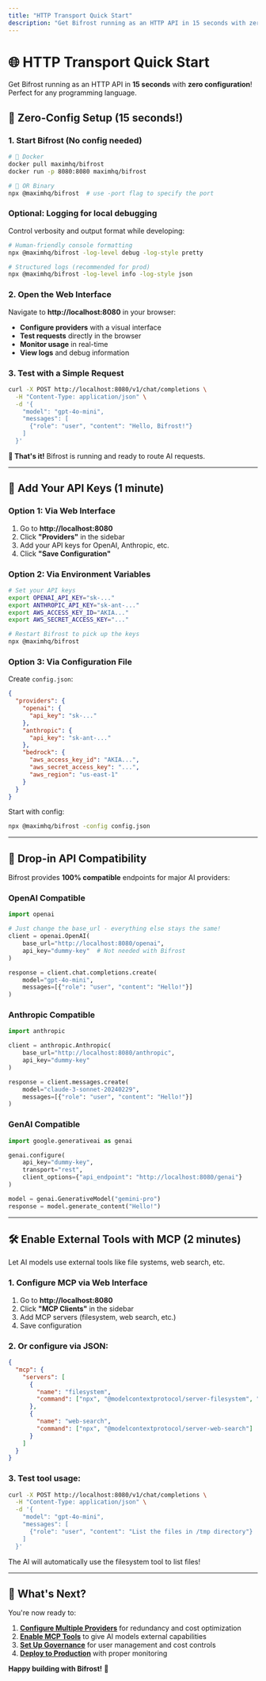 ```yaml
---
title: "HTTP Transport Quick Start"
description: "Get Bifrost running as an HTTP API in 15 seconds with zero configuration, perfect for any programming language."
---
```


# 🌐 HTTP Transport Quick Start

Get Bifrost running as an HTTP API in **15 seconds** with **zero configuration**! Perfect for any programming language.

## 🚀 Zero-Config Setup (15 seconds!)

### 1. Start Bifrost (No config needed)

```bash
# 🐳 Docker
docker pull maximhq/bifrost
docker run -p 8080:8080 maximhq/bifrost

# 🔧 OR Binary
npx @maximhq/bifrost  # use -port flag to specify the port
```

### Optional: Logging for local debugging

Control verbosity and output format while developing:

```bash
# Human-friendly console formatting
npx @maximhq/bifrost -log-level debug -log-style pretty

# Structured logs (recommended for prod)
npx @maximhq/bifrost -log-level info -log-style json
```

### 2. Open the Web Interface

Navigate to **http://localhost:8080** in your browser:

- **Configure providers** with a visual interface  
- **Test requests** directly in the browser
- **Monitor usage** in real-time
- **View logs** and debug information

### 3. Test with a Simple Request

```bash
curl -X POST http://localhost:8080/v1/chat/completions \
  -H "Content-Type: application/json" \
  -d '{
    "model": "gpt-4o-mini",
    "messages": [
      {"role": "user", "content": "Hello, Bifrost!"}
    ]
  }'
```

**🎉 That's it!** Bifrost is running and ready to route AI requests.

---

## 🔑 Add Your API Keys (1 minute)

### Option 1: Via Web Interface
1. Go to **http://localhost:8080**
2. Click **"Providers"** in the sidebar
3. Add your API keys for OpenAI, Anthropic, etc.
4. Click **"Save Configuration"**

### Option 2: Via Environment Variables

```bash
# Set your API keys
export OPENAI_API_KEY="sk-..."
export ANTHROPIC_API_KEY="sk-ant-..."
export AWS_ACCESS_KEY_ID="AKIA..."
export AWS_SECRET_ACCESS_KEY="..."

# Restart Bifrost to pick up the keys
npx @maximhq/bifrost
```

### Option 3: Via Configuration File

Create `config.json`:

```json
{
  "providers": {
    "openai": {
      "api_key": "sk-..."
    },
    "anthropic": {
      "api_key": "sk-ant-..."
    },
    "bedrock": {
      "aws_access_key_id": "AKIA...",
      "aws_secret_access_key": "...",
      "aws_region": "us-east-1"
    }
  }
}
```

Start with config:

```bash
npx @maximhq/bifrost -config config.json
```

---

## 🔄 Drop-in API Compatibility

Bifrost provides **100% compatible** endpoints for major AI providers:

### OpenAI Compatible

```python
import openai

# Just change the base_url - everything else stays the same!
client = openai.OpenAI(
    base_url="http://localhost:8080/openai",
    api_key="dummy-key"  # Not needed with Bifrost
)

response = client.chat.completions.create(
    model="gpt-4o-mini",
    messages=[{"role": "user", "content": "Hello!"}]
)
```

### Anthropic Compatible

```python
import anthropic

client = anthropic.Anthropic(
    base_url="http://localhost:8080/anthropic",
    api_key="dummy-key"
)

response = client.messages.create(
    model="claude-3-sonnet-20240229",
    messages=[{"role": "user", "content": "Hello!"}]
)
```

### GenAI Compatible

```python
import google.generativeai as genai

genai.configure(
    api_key="dummy-key",
    transport="rest",
    client_options={"api_endpoint": "http://localhost:8080/genai"}
)

model = genai.GenerativeModel("gemini-pro")
response = model.generate_content("Hello!")
```

---

## 🛠️ Enable External Tools with MCP (2 minutes)

Let AI models use external tools like file systems, web search, etc.

### 1. Configure MCP via Web Interface

1. Go to **http://localhost:8080**
2. Click **"MCP Clients"** in the sidebar  
3. Add MCP servers (filesystem, web search, etc.)
4. Save configuration

### 2. Or configure via JSON:

```json
{
  "mcp": {
    "servers": [
      {
        "name": "filesystem",
        "command": ["npx", "@modelcontextprotocol/server-filesystem", "/tmp"]
      },
      {
        "name": "web-search", 
        "command": ["npx", "@modelcontextprotocol/server-web-search"]
      }
    ]
  }
}
```

### 3. Test tool usage:

```bash
curl -X POST http://localhost:8080/v1/chat/completions \
  -H "Content-Type: application/json" \
  -d '{
    "model": "gpt-4o-mini",
    "messages": [
      {"role": "user", "content": "List the files in /tmp directory"}
    ]
  }'
```

The AI will automatically use the filesystem tool to list files!

---

## 🎉 What's Next?

You're now ready to:

1. **[Configure Multiple Providers](../usage/providers)** for redundancy and cost optimization
2. **[Enable MCP Tools](../mcp)** to give AI models external capabilities  
3. **[Set Up Governance](../governance)** for user management and cost controls
4. **[Deploy to Production](../usage/http-transport/configuration/)** with proper monitoring

**Happy building with Bifrost!** 🚀
